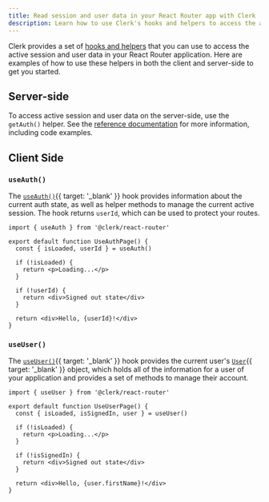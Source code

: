 ```yaml
---
title: Read session and user data in your React Router app with Clerk
description: Learn how to use Clerk's hooks and helpers to access the active session and user data in your React Router application.
---
```


Clerk provides a set of [hooks and helpers](/docs/references/react-router/overview#client-side-helpers) that you can use to access the active session and user data in your React Router application. Here are examples of how to use these helpers in both the client and server-side to get you started.

## Server-side

To access active session and user data on the server-side, use the `getAuth()` helper. See the [reference documentation](/docs/references/react-router/get-auth) for more information, including code examples.

## Client Side

### `useAuth()`

The [`useAuth()`](/docs/references/react/use-auth){{ target: '_blank' }} hook provides information about the current auth state, as well as helper methods to manage the current active session. The hook returns `userId`, which can be used to protect your routes.

```tsx {{ filename: 'app/routes/use-auth.tsx' }}
import { useAuth } from '@clerk/react-router'

export default function UseAuthPage() {
  const { isLoaded, userId } = useAuth()

  if (!isLoaded) {
    return <p>Loading...</p>
  }

  if (!userId) {
    return <div>Signed out state</div>
  }

  return <div>Hello, {userId}!</div>
}
```

### `useUser()`

The [`useUser()`](/docs/references/react/use-user){{ target: '_blank' }} hook provides the current user's [`User`](/docs/references/javascript/user/user){{ target: '_blank' }} object, which holds all of the information for a user of your application and provides a set of methods to manage their account.

```tsx {{ filename: 'app/routes/use-user.tsx' }}
import { useUser } from '@clerk/react-router'

export default function UseUserPage() {
  const { isLoaded, isSignedIn, user } = useUser()

  if (!isLoaded) {
    return <p>Loading...</p>
  }

  if (!isSignedIn) {
    return <div>Signed out state</div>
  }

  return <div>Hello, {user.firstName}!</div>
}
```
